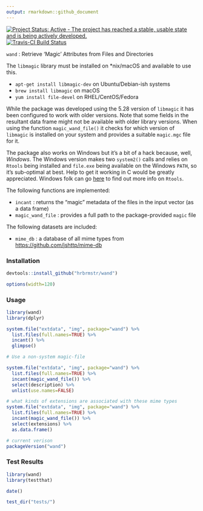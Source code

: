 ```yaml
---
output: rmarkdown::github_document
---
```

[![Project Status: Active - The project has reached a stable, usable state and is being actively developed.](http://www.repostatus.org/badges/0.1.0/active.svg)](http://www.repostatus.org/#active) 
[![Travis-CI Build Status](https://travis-ci.org/hrbrmstr/wand.svg?branch=master)](https://travis-ci.org/hrbrmstr/wand) 

`wand` : Retrieve 'Magic' Attributes from Files and Directories

The `libmagic` library must be installed on *nix/macOS and available to use this. 

- `apt-get install libmagic-dev` on Ubuntu/Debian-ish systems
- `brew install libmagic` on macOS
- `yum install file-devel` on RHEL/CentOS/Fedora

While the package was developed using the 5.28 version of `libmagic` it has been configured to work with older versions. Note that some fields in the resultant data frame might not be available with older library versions. When using the function `magic_wand_file()` it checks for which version of `libmagic` is installed on your system and provides a suitable `magic.mgc` file for it.

The package also works on Windows but it's a bit of a hack because, well, _Windows_. The Windows version makes two `system2()` calls and relies on `Rtools` being installed and `file.exe` being available on the Windows `PATH`, so it's sub-optimal at best. Help to get it working in C would be greatly appreciated. Windows folk can go [here](https://github.com/stan-dev/rstan/wiki/Install-Rtools-for-Windows) to find out more info on `Rtools`.

The following functions are implemented:

- `incant` : returns the "magic" metadata of the files in the input vector (as a data frame)
- `magic_wand_file` : provides a full path to the package-provided `magic` file

The following datasets are included:

- `mime_db` : a database of all mime types from <https://github.com/jshttp/mime-db>

### Installation

```r
devtools::install_github("hrbrmstr/wand")
```

```r
options(width=120)
```

### Usage

```r
library(wand)
library(dplyr)

system.file("extdata", "img", package="wand") %>% 
  list.files(full.names=TRUE) %>% 
  incant() %>% 
  glimpse()
```

```r
# Use a non-system magic-file

system.file("extdata", "img", package="wand") %>% 
  list.files(full.names=TRUE) %>% 
  incant(magic_wand_file()) %>% 
  select(description) %>% 
  unlist(use.names=FALSE)
```

```r
# what kinds of extensions are associated with these mime types
system.file("extdata", "img", package="wand") %>% 
  list.files(full.names=TRUE) %>% 
  incant(magic_wand_file()) %>% 
  select(extensions) %>% 
  as.data.frame()
```

```r
# current verison
packageVersion("wand")

```

### Test Results

```r
library(wand)
library(testthat)

date()

test_dir("tests/")
```

